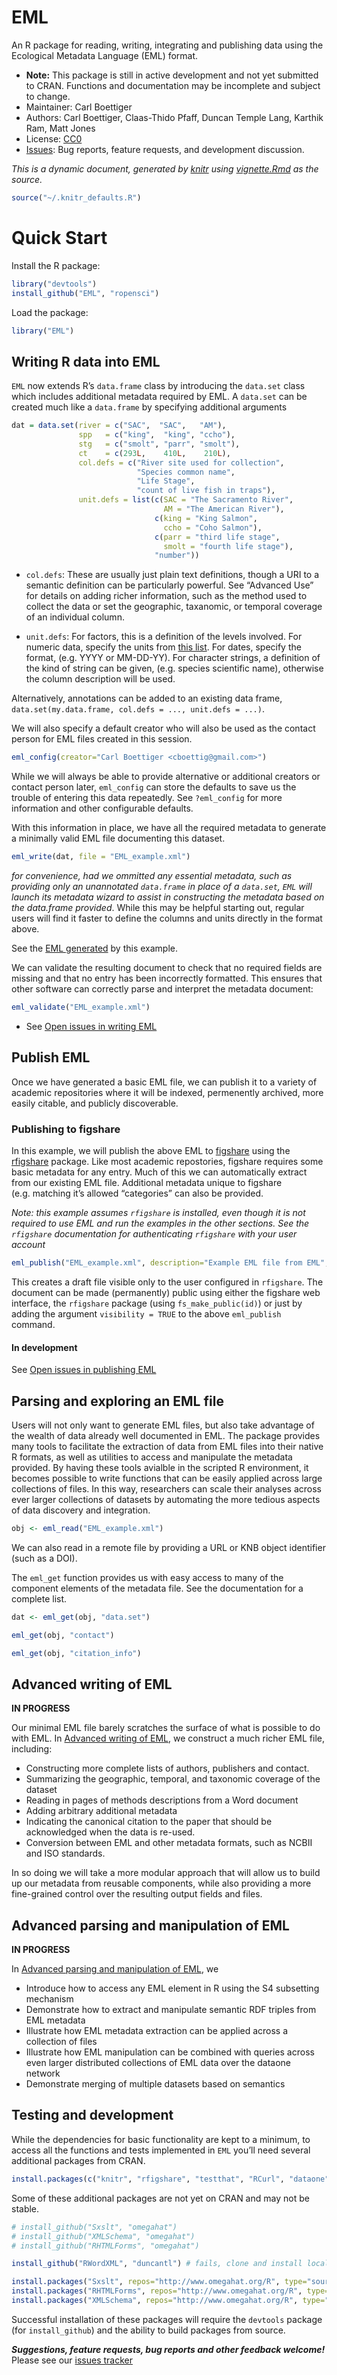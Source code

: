 <!--
%\VignetteEngine{knitr::knitr}
%\VignetteIndexEntry{An Introduction to the bootcorrelations package}
-->


EML
====

An R package for reading, writing, integrating and publishing data using the Ecological Metadata Language (EML) format.   

* **Note:** This package is still in active development and not yet submitted to CRAN.  Functions and documentation may be incomplete and subject to change.  
* Maintainer: Carl Boettiger
* Authors: Carl Boettiger, Claas-Thido Pfaff, Duncan Temple Lang, Karthik Ram, Matt Jones
* License: [CC0](http://creativecommons.org/publicdomain/zero/1.0/)
* [Issues](https://github.com/ropensci/EML/issues): Bug reports, feature requests, and development discussion.



_This is a dynamic document, generated by [knitr](http://yihui.name/knitr) using [vignette.Rmd](https://github.com/ropensci/EML/blob/master/inst/doc/vingette.Rmd) as the source._

```r
source("~/.knitr_defaults.R")
```


Quick Start
===========

Install the R package:


```r
library("devtools")
install_github("EML", "ropensci")
```

Load the package:

```r
library("EML")
```


Writing R data into EML
-----------------------


`EML` now extends R's `data.frame` class by introducing the `data.set` class which includes additional metadata required by EML.  A `data.set` can be created much like a `data.frame` by specifying additional arguments 


```r
dat = data.set(river = c("SAC",  "SAC",   "AM"),
               spp   = c("king",  "king", "ccho"),
               stg   = c("smolt", "parr", "smolt"),
               ct    = c(293L,    410L,    210L),
               col.defs = c("River site used for collection",
                            "Species common name",
                            "Life Stage", 
                            "count of live fish in traps"),
               unit.defs = list(c(SAC = "The Sacramento River", 
                                  AM = "The American River"),
                                c(king = "King Salmon", 
                                  ccho = "Coho Salmon"),
                                c(parr = "third life stage", 
                                  smolt = "fourth life stage"),
                                "number"))


```

- `col.defs`: These are usually just plain text definitions, though a URI to a semantic definition can be particularly powerful. See "Advanced Use" for details on adding richer information, such as the method used to collect the data or set the geographic, taxanomic, or temporal coverage of an individual column.   

- `unit.defs`:   For factors, this is a definition of the levels involved.  For numeric data, specify the units from [this list](http://knb.ecoinformatics.org/software/eml/eml-2.1.1/eml-unitTypeDefinitions.html#StandardUnitDictionary).  For dates, specify the format, (e.g. YYYY or MM-DD-YY). For character strings, a definition of the kind of string can be given, (e.g. species scientific name), otherwise the column description will be used.  

Alternatively, annotations can be added to an existing data frame, `data.set(my.data.frame, col.defs = ..., unit.defs = ...)`.  


We will also specify a default creator who will also be used as the contact person for EML files created in this session.  

```r
eml_config(creator="Carl Boettiger <cboettig@gmail.com>")
```

While we will always be able to provide alternative or additional creators or contact person later, `eml_config` can store the defaults to save us the trouble of entering this data repeatedly.  See `?eml_config` for more information and other configurable defaults.  


With this information in place, we have all the required metadata to generate a minimally valid EML file documenting this dataset.   


```r
eml_write(dat, file = "EML_example.xml")
```

*for convenience, had we ommitted any essential metadata, such as providing only an unannotated `data.frame` in place of a `data.set`, `EML` will launch its metadata wizard to assist in constructing the metadata based on the data.frame provided*.  While this may be helpful starting out, regular users will find it faster to define the columns and units directly in the format above.   

See the [EML generated](https://github.com/ropensci/EML/tree/master/inst/doc/EML_example.xml) by this example.  


We can validate the resulting document to check that no required fields are missing and that no entry has been incorrectly formatted.  This ensures that other software can correctly parse and interpret the metadata document:

```r
eml_validate("EML_example.xml")
```



* See [Open issues in writing EML](https://github.com/ropensci/EML/issues?labels=write+eml&page=1&state=open)

Publish EML
-----------

Once we have generated a basic EML file, we can publish it to a variety
of academic repositories where it will be indexed, permenently archived,
more easily citable, and publicly discoverable.


### Publishing to figshare

In this example, we will publish the above
EML to [figshare](http://figshare.com) using the
[rfigshare](https://github.com/ropensci/rfigshare) package. Like most
academic repostories, figshare requires some basic metadata for any entry.
Much of this we can automatically extract from our existing EML file. 
Additional metadata unique to figshare (e.g. matching it's allowed "categories"
can also be provided. 

_Note: this example assumes `rfigshare` is installed, even though it is not 
required to use EML and run the examples in the other sections.  See the 
`rfigshare` documentation for authenticating `rfigshare` with your user account_

<!-- We don't want to generate a DOI every time we run the vignette -->

```r
eml_publish("EML_example.xml", description="Example EML file from EML", categories = "Ecology", tags = "EML", destination="figshare")
```

This creates a draft file visible only to the user configured in
`rfigshare`.  The document can be made (permanently) public using
either the figshare web interface, the `rfigshare` package (using
`fs_make_public(id)`) or just by adding the argument `visibility = TRUE`
to the above `eml_publish` command.


#### In development

See [Open issues in publishing EML](https://github.com/ropensci/EML/issues?labels=publish+eml&page=1&state=open)


Parsing and exploring an EML file
----------------------------------

Users will not only want to generate EML files, but also take advantage of
the wealth of data already well documented in EML.  The package provides
many tools to facilitate the extraction of data from EML files into
their native R formats, as well as utilities to access and manipulate
the metadata provided. By having these tools avialble in the scripted R
environment, it becomes possible to write functions that can be easily
applied across large collections of files. In this way, researchers
can scale their analyses across ever larger collections of datasets by
automating the more tedious aspects of data discovery and integration.


```r
obj <- eml_read("EML_example.xml")
```

We can also read in a remote file by providing a URL or KNB object identifier (such as a DOI).  


The `eml_get` function provides us with easy access to many of the component elements of the metadata file.  See the documentation for a complete list.  

```r
dat <- eml_get(obj, "data.set")
```

```r
eml_get(obj, "contact")
```

```r
eml_get(obj, "citation_info")
```



Advanced writing of EML
-----------------------

**IN PROGRESS**

Our minimal EML file barely scratches the surface of what is possible to do with EML.  In [Advanced writing of EML](), we construct a much richer EML file, including:

- Constructing more complete lists of authors, publishers and contact.
- Summarizing the geographic, temporal, and taxonomic coverage of the dataset
- Reading in pages of methods descriptions from a Word document
- Adding arbitrary additional metadata
- Indicating the canonical citation to the paper that should be acknowledged when the data is re-used.  
- Conversion between EML and other metadata formats, such as NCBII and ISO standards.

In so doing we will take a more modular approach that will allow us to build up our metadata from reusable components, while also providing a more fine-grained control over the resulting output fields and files.  


Advanced parsing and manipulation of EML 
----------------------------------------

**IN PROGRESS**

In [Advanced parsing and manipulation of EML](), we

- Introduce how to access any EML element in R using the S4 subsetting mechanism
- Demonstrate how to extract and manipulate semantic RDF triples from EML metadata
- Illustrate how EML metadata extraction can be applied across a collection of files 
- Illustrate how EML manipulation can be combined with queries across even larger distributed collections of EML data over the dataone network
- Demonstrate merging of multiple datasets based on semantics




Testing and development
-----------------------

While the dependencies for basic functionality are kept to a minimum, to access all the functions and tests implemented in `EML` you'll need several additional packages from CRAN.   

```r
install.packages(c("knitr", "rfigshare", "testthat", "RCurl", "dataone"))
```

Some of these additional packages are not yet on CRAN and may not be stable.

```r
# install_github("Sxslt", "omegahat")
# install_github("XMLSchema", "omegahat") 
# install_github("RHTMLForms", "omegahat")

install_github("RWordXML", "duncantl") # fails, clone and install locally

install.packages("Sxslt", repos="http://www.omegahat.org/R", type="source")
install.packages("RHTMLForms", repos="http://www.omegahat.org/R", type="source")
install.packages("XMLSchema", repos="http://www.omegahat.org/R", type="source")

```

Successful installation of these packages will require the `devtools` package (for `install_github`) and the ability to build packages from source.  



***Suggestions, feature requests, bug reports and other feedback welcome!*** Please see our [issues tracker](https://github.com/ropensci/EML/issues)
